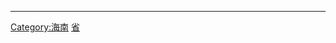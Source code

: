 {{Catnav|頁面分類|各種主題的頁面分類|依中国各省来作的分类|中国各省经济}}
{{Catnav|頁面分類|...|经济|各國經濟|中国经济|中国各省经济}}
----
{{catmore}}

[[Category:海南|Category:海南]]
[[Category:中国各省经济|省]]